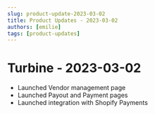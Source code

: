 ```yaml
---
slug: product-update-2023-03-02
title: Product Updates - 2023-03-02
authors: [emilie]
tags: [product-updates]
---
```


# Turbine - 2023-03-02

- Launched Vendor management page
- Launched Payout and Payment pages
- Launched integration with Shopify Payments